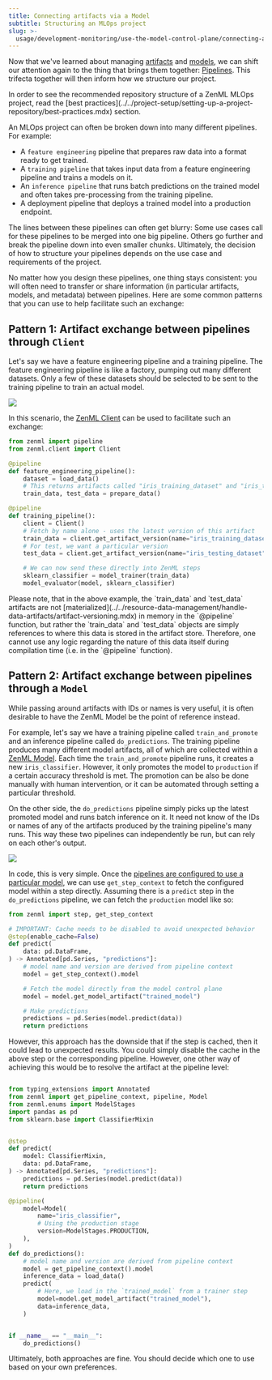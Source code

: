 ---
title: Connecting artifacts via a Model
subtitle: Structuring an MLOps project
slug: >-
  usage/development-monitoring/use-the-model-control-plane/connecting-artifacts-via-a-model
---


Now that we've learned about managing [artifacts](../../../user-guide/guides/starter-guide/manage-artifacts.mdx) and [models](../../../user-guide/guides/starter-guide/track-ml-models.mdx), we can shift our attention again to the thing that brings them together: [Pipelines](../../../user-guide/guides/starter-guide/create-an-ml-pipeline.mdx). This trifecta together will then inform how we structure our project.

<Info>
    In order to see the recommended repository structure of a ZenML MLOps project, read the [best practices](../../project-setup/setting-up-a-project-repository/best-practices.mdx) section.
</Info>

An MLOps project can often be broken down into many different pipelines. For example:

* A `feature engineering` pipeline that prepares raw data into a format ready to get trained.
* A `training pipeline` that takes input data from a feature engineering pipeline and trains a models on it.
* An `inference pipeline` that runs batch predictions on the trained model and often takes pre-processing from the training pipeline.
* A deployment pipeline that deploys a trained model into a production endpoint.

The lines between these pipelines can often get blurry: Some use cases call for these pipelines to be merged into one big pipeline. Others go further and break the pipeline down into even smaller chunks. Ultimately, the decision of how to structure your pipelines depends on the use case and requirements of the project.

No matter how you design these pipelines, one thing stays consistent: you will often need to transfer or share information (in particular artifacts, models, and metadata) between pipelines. Here are some common patterns that you can use to help facilitate such an exchange:

## Pattern 1: Artifact exchange between pipelines through `Client`

Let's say we have a feature engineering pipeline and a training pipeline. The feature engineering pipeline is like a factory, pumping out many different datasets. Only a few of these datasets should be selected to be sent to the training pipeline to train an actual model.
<Frame caption="A simple artifact exchange between two pipelines
">
  <img src="../../../_assets/how-to/stack-66.png"/>
</Frame>


In this scenario, the [ZenML Client](sdk/python-client#client-methods) can be used to facilitate such an exchange:

```py
from zenml import pipeline
from zenml.client import Client

@pipeline
def feature_engineering_pipeline():
    dataset = load_data()
    # This returns artifacts called "iris_training_dataset" and "iris_testing_dataset"
    train_data, test_data = prepare_data()

@pipeline
def training_pipeline():
    client = Client()
    # Fetch by name alone - uses the latest version of this artifact
    train_data = client.get_artifact_version(name="iris_training_dataset")
    # For test, we want a particular version
    test_data = client.get_artifact_version(name="iris_testing_dataset", version="raw_2023")

    # We can now send these directly into ZenML steps
    sklearn_classifier = model_trainer(train_data)
    model_evaluator(model, sklearn_classifier)
```

<Info>
    Please note, that in the above example, the `train_data` and `test_data` artifacts are not [materialized](../../resource-data-management/handle-data-artifacts/artifact-versioning.mdx) in memory in the `@pipeline` function, but rather the `train_data` and `test_data` objects are simply references to where this data is stored in the artifact store. Therefore, one cannot use any logic regarding the nature of this data itself during compilation time (i.e. in the `@pipeline` function).
</Info>

## Pattern 2: Artifact exchange between pipelines through a `Model`

While passing around artifacts with IDs or names is very useful, it is often desirable to have the ZenML Model be the point of reference instead.

For example, let's say we have a training pipeline called `train_and_promote` and an inference pipeline called `do_predictions`. The training pipeline produces many different model artifacts, all of which are collected within a [ZenML Model](../../../user-guide/guides/starter-guide/track-ml-models.mdx). Each time the `train_and_promote` pipeline runs, it creates a new `iris_classifier`. However, it only promotes the model to `production` if a certain accuracy threshold is met. The promotion can be also be done manually with human intervention, or it can be automated through setting a particular threshold.

On the other side, the `do_predictions` pipeline simply picks up the latest promoted model and runs batch inference on it. It need not know of the IDs or names of any of the artifacts produced by the training pipeline's many runs. This way these two pipelines can independently be run, but can rely on each other's output.
<Frame caption="A simple artifact exchange between pipelines through the Model Control Plane.">
  <img src="../../../_assets/how-to/stack-67.png"/>
</Frame>

In code, this is very simple. Once the [pipelines are configured to use a particular model](/user-guide/guides/starter-guide/track-ml-models#configuring-a-model-in-a-pipeline), we can use `get_step_context` to fetch the configured model within a step directly. Assuming there is a `predict` step in the `do_predictions` pipeline, we can fetch the `production` model like so:

```py
from zenml import step, get_step_context

# IMPORTANT: Cache needs to be disabled to avoid unexpected behavior
@step(enable_cache=False)
def predict(
    data: pd.DataFrame,
) -> Annotated[pd.Series, "predictions"]:
    # model name and version are derived from pipeline context
    model = get_step_context().model

    # Fetch the model directly from the model control plane
    model = model.get_model_artifact("trained_model")

    # Make predictions
    predictions = pd.Series(model.predict(data))
    return predictions
```
However, this approach has the downside that if the step is cached, then it could lead to unexpected results. You could simply disable the cache in the above step or the corresponding pipeline. However, one other way of achieving this would be to resolve the artifact at the pipeline level:

```py

from typing_extensions import Annotated
from zenml import get_pipeline_context, pipeline, Model
from zenml.enums import ModelStages
import pandas as pd
from sklearn.base import ClassifierMixin


@step
def predict(
    model: ClassifierMixin,
    data: pd.DataFrame,
) -> Annotated[pd.Series, "predictions"]:
    predictions = pd.Series(model.predict(data))
    return predictions

@pipeline(
    model=Model(
        name="iris_classifier",
        # Using the production stage
        version=ModelStages.PRODUCTION,
    ),
)
def do_predictions():
    # model name and version are derived from pipeline context
    model = get_pipeline_context().model
    inference_data = load_data()
    predict(
        # Here, we load in the `trained_model` from a trainer step
        model=model.get_model_artifact("trained_model"),
        data=inference_data,
    )


if __name__ == "__main__":
    do_predictions()
```
Ultimately, both approaches are fine. You should decide which one to use based on your own preferences.

